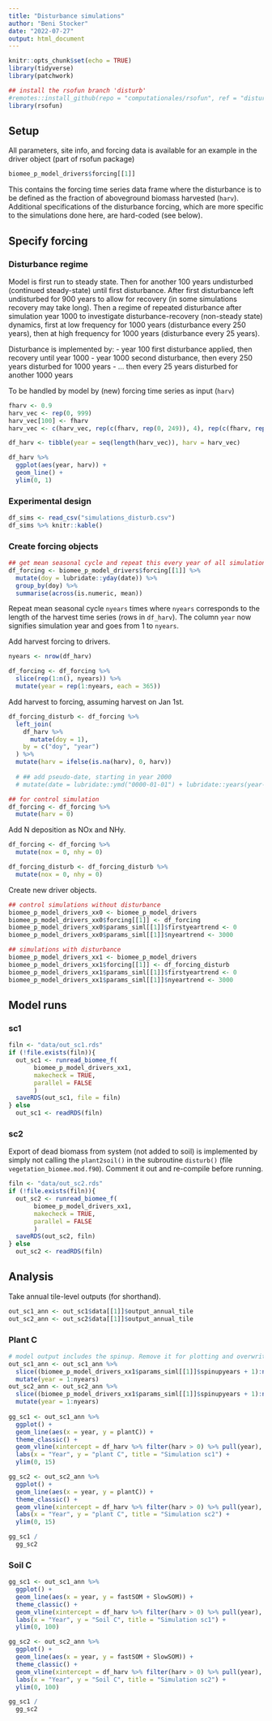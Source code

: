 ```yaml
---
title: "Disturbance simulations"
author: "Beni Stocker"
date: "2022-07-27"
output: html_document
---
```


```r
knitr::opts_chunk$set(echo = TRUE)
library(tidyverse)
library(patchwork)

## install the rsofun branch 'disturb'
#remotes::install_github(repo = "computationales/rsofun", ref = "disturb")
library(rsofun)
```

## Setup

All parameters, site info, and forcing data is available for an example in the driver object (part of rsofun package)
```r
biomee_p_model_drivers$forcing[[1]]
```

This contains the forcing time series data frame where the disturbance is to be defined as the fraction of aboveground biomass harvested (`harv`). Additional specifications of the disturbance forcing, which are more specific to the simulations done here, are hard-coded (see below). 


## Specify forcing

### Disturbance regime

Model is first run to steady state. Then for another 100 years undisturbed (continued steady-state) until first disturbance. After first disturbance left undisturbed for 900 years to allow for recovery (in some simulations recovery may take long). Then a regime of repeated disturbance after simulation year 1000 to investigate disturbance-recovery (non-steady state) dynamics, first at low frequency for 1000 years (disturbance every 250 years), then at high frequency for 1000 years (disturbance every 25 years).

Disturbance is implemented by:
- year 100 first disturbance applied, then recovery until year 1000
- year 1000 second disturbance, then every 250 years disturbed for 1000 years
- ... then every 25 years disturbed for another 1000 years

To be handled by model by (new) forcing time series as input (`harv`)
```r
fharv <- 0.9
harv_vec <- rep(0, 999)
harv_vec[100] <- fharv
harv_vec <- c(harv_vec, rep(c(fharv, rep(0, 249)), 4), rep(c(fharv, rep(0, 24)), 40), 0)

df_harv <- tibble(year = seq(length(harv_vec)), harv = harv_vec)

df_harv %>% 
  ggplot(aes(year, harv)) +
  geom_line() +
  ylim(0, 1)
```

### Experimental design

```r
df_sims <- read_csv("simulations_disturb.csv")
df_sims %>% knitr::kable()
```

### Create forcing objects

```r
## get mean seasonal cycle and repeat this every year of all simulations
df_forcing <- biomee_p_model_drivers$forcing[[1]] %>% 
  mutate(doy = lubridate::yday(date)) %>% 
  group_by(doy) %>% 
  summarise(across(is.numeric, mean))
```

Repeat mean seasonal cycle `nyears` times where `nyears` corresponds to the length of the harvest time series (rows in `df_harv`). The column `year` now signifies simulation year and goes from 1 to `nyears`.

Add harvest forcing to drivers. 
```r
nyears <- nrow(df_harv)

df_forcing <- df_forcing %>% 
  slice(rep(1:n(), nyears)) %>% 
  mutate(year = rep(1:nyears, each = 365))
```

Add harvest to forcing, assuming harvest on Jan 1st.
```r
df_forcing_disturb <- df_forcing %>% 
  left_join(
    df_harv %>% 
      mutate(doy = 1),
    by = c("doy", "year")
  ) %>% 
  mutate(harv = ifelse(is.na(harv), 0, harv))
  
  # ## add pseudo-date, starting in year 2000
  # mutate(date = lubridate::ymd("0000-01-01") + lubridate::years(year-1) + lubridate::days(doy-1))

## for control simulation
df_forcing <- df_forcing %>%
  mutate(harv = 0)
```

Add N deposition as NOx and NHy.
```r
df_forcing <- df_forcing %>% 
  mutate(nox = 0, nhy = 0)

df_forcing_disturb <- df_forcing_disturb %>% 
  mutate(nox = 0, nhy = 0)
```

Create new driver objects.
```r
## control simulations without disturbance
biomee_p_model_drivers_xx0 <- biomee_p_model_drivers
biomee_p_model_drivers_xx0$forcing[[1]] <- df_forcing
biomee_p_model_drivers_xx0$params_siml[[1]]$firstyeartrend <- 0
biomee_p_model_drivers_xx0$params_siml[[1]]$nyeartrend <- 3000

## simulations with disturbance
biomee_p_model_drivers_xx1 <- biomee_p_model_drivers
biomee_p_model_drivers_xx1$forcing[[1]] <- df_forcing_disturb
biomee_p_model_drivers_xx1$params_siml[[1]]$firstyeartrend <- 0
biomee_p_model_drivers_xx1$params_siml[[1]]$nyeartrend <- 3000
```


## Model runs

### sc1

```r
filn <- "data/out_sc1.rds"
if (!file.exists(filn)){
  out_sc1 <- runread_biomee_f(
       biomee_p_model_drivers_xx1,
       makecheck = TRUE,
       parallel = FALSE
       )
  saveRDS(out_sc1, file = filn)
} else 
  out_sc1 <- readRDS(filn)
```

### sc2

Export of dead biomass from system (not added to soil) is implemented by simply not calling the `plant2soil()` in the subroutine `disturb()` (file `vegetation_biomee.mod.f90`). Comment it out and re-compile before running.
```r
filn <- "data/out_sc2.rds"
if (!file.exists(filn)){
  out_sc2 <- runread_biomee_f(
       biomee_p_model_drivers_xx1,
       makecheck = TRUE,
       parallel = FALSE
       )
  saveRDS(out_sc2, filn)
} else 
  out_sc2 <- readRDS(filn)
```

## Analysis

Take annual tile-level outputs (for shorthand).
```r
out_sc1_ann <- out_sc1$data[[1]]$output_annual_tile
out_sc2_ann <- out_sc2$data[[1]]$output_annual_tile
```


### Plant C

```r
# model output includes the spinup. Remove it for plotting and overwrite years.
out_sc1_ann <- out_sc1_ann %>%
  slice((biomee_p_model_drivers_xx1$params_siml[[1]]$spinupyears + 1):nrow(out_sc1_ann)) %>% 
  mutate(year = 1:nyears)
out_sc2_ann <- out_sc2_ann %>%
  slice((biomee_p_model_drivers_xx1$params_siml[[1]]$spinupyears + 1):nrow(out_sc2_ann)) %>% 
  mutate(year = 1:nyears)
  
gg_sc1 <- out_sc1_ann %>% 
  ggplot() +
  geom_line(aes(x = year, y = plantC)) +
  theme_classic() +
  geom_vline(xintercept = df_harv %>% filter(harv > 0) %>% pull(year), color = "red", alpha = 0.3) +
  labs(x = "Year", y = "plant C", title = "Simulation sc1") +
  ylim(0, 15)

gg_sc2 <- out_sc2_ann %>% 
  ggplot() +
  geom_line(aes(x = year, y = plantC)) +
  theme_classic() +
  geom_vline(xintercept = df_harv %>% filter(harv > 0) %>% pull(year), color = "red", alpha = 0.3) +
  labs(x = "Year", y = "plant C", title = "Simulation sc2") +
  ylim(0, 15)

gg_sc1 /
  gg_sc2
```

### Soil C

```r
gg_sc1 <- out_sc1_ann %>% 
  ggplot() +
  geom_line(aes(x = year, y = fastSOM + SlowSOM)) +
  theme_classic() +
  geom_vline(xintercept = df_harv %>% filter(harv > 0) %>% pull(year), color = "red", alpha = 0.3) +
  labs(x = "Year", y = "Soil C", title = "Simulation sc1") +
  ylim(0, 100)

gg_sc2 <- out_sc2_ann %>% 
  ggplot() +
  geom_line(aes(x = year, y = fastSOM + SlowSOM)) +
  theme_classic() +
  geom_vline(xintercept = df_harv %>% filter(harv > 0) %>% pull(year), color = "red", alpha = 0.3) +
  labs(x = "Year", y = "Soil C", title = "Simulation sc2") +
  ylim(0, 100)

gg_sc1 /
  gg_sc2
```
